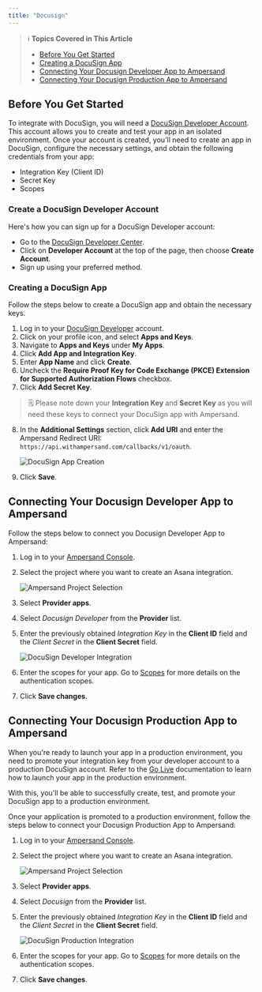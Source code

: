 ```yaml
---
title: "Docusign"
---
```


> ℹ️ **Topics Covered in This Article**
> 
> - [Before You Get Started](#before-you-get-started)  
> - [Creating a DocuSign App](#creating-a-docusign-app)
> - [Connecting Your Docusign Developer App to Ampersand](https://docs.withampersand.com/docs/docusign#connecting-your-docusign-developer-app-to-ampersand)
> - [Connecting Your Docusign Production App to Ampersand](https://docs.withampersand.com/docs/docusign#connecting-your-docusign-production-app-to-ampersand)

## Before You Get Started

To integrate with DocuSign, you will need a [DocuSign Developer Account](https://developers.docusign.com/). This account allows you to create and test your app in an isolated environment. Once your account is created, you'll need to create an app in DocuSign, configure the necessary settings, and obtain the following credentials from your app:

- Integration Key (Client ID)
- Secret Key
- Scopes

### Create a DocuSign Developer Account

Here's how you can sign up for a DocuSign Developer account:

- Go to the [DocuSign Developer Center](https://developers.docusign.com/).
- Click on **Developer Account** at the top of the page, then choose **Create Account**.
- Sign up using your preferred method.

### Creating a DocuSign App

Follow the steps below to create a DocuSign app and obtain the necessary keys.

1. Log in to your [DocuSign Developer](https://account-d.docusign.com/oauth/auth?response_type=code&redirect_uri=https%3A%2F%2Fdevelopers.docusign.com%2Fauth%2Fdocusign-demo%2Fcallback&scope=manage_app_keys%20signature%20openid%20cors%20click.manage%20click.send%20organization_read%20group_read%20permission_read%20user_read%20user_write%20account_read%20domain_read%20identity_provider_read%20user_data_redact%20dtr.rooms.read%20dtr.rooms.write%20dtr.documents.read%20dtr.documents.write%20dtr.profile.read%20dtr.profile.write%20dtr.company.read%20dtr.company.write%20room_forms%20notary_write%20notary_read%20spring_read%20spring_write%20webforms_read%20webforms_instance_read%20webforms_instance_write%20aow_manage&state=https%3A%2F%2Fdevelopers.docusign.com%2F&client_id=f0f27f0e-857d-4a71-a4da-32cecae3a978)  account.
2. Click on your profile icon, and select **Apps and Keys**.
3. Navigate to **Apps and Keys** under **My Apps**.
4. Click **Add App and Integration Key**.
5. Enter **App Name** and click **Create**.
6. Uncheck the **Require Proof Key for Code Exchange (PKCE) Extension for Supported Authorization Flows** checkbox.
7. Click **Add Secret Key**.

> 🗒️ Please note down your **Integration Key** and **Secret Key** as you will need these keys to connect your DocuSign app with Ampersand.

8. In the **Additional Settings** section, click  **Add URI** and enter the Ampersand Redirect URI: `https://api.withampersand.com/callbacks/v1/oauth`.

   ![DocuSign App Creation](https://files.readme.io/57db16b-docusign.gif)

9. Click **Save**.

## Connecting Your Docusign Developer App to Ampersand

Follow the steps below to connect you Docusign Developer App to Ampersand:

1. Log in to your [Ampersand Console](https://console.withampersand.com).

2. Select the project where you want to create an Asana integration.

   ![Ampersand Project Selection](https://files.readme.io/dd47b7a-Ampersand.png)

3. Select **Provider apps**.

4. Select _Docusign Developer_ from the **Provider** list.

5. Enter the previously obtained _Integration Key_ in the **Client ID** field and the _Client Secret_ in the **Client Secret** field.

   ![DocuSign Developer Integration](https://files.readme.io/833ae43-docudev1.gif)

6. Enter the scopes for your app. Go to [Scopes](https://developers.docusign.com/platform/auth/reference/scopes/)  for more details on the authentication scopes.

7. Click **Save changes**.

## Connecting Your Docusign Production App to Ampersand

When you're ready to launch your app in a production environment, you need to promote your integration key from your developer account to a production DocuSign account. Refer to the [Go Live](https://developers.docusign.com/docs/esign-rest-api/go-live/) documentation to learn how to launch your app in the production environment. 

With this, you'll be able to successfully create, test, and promote your DocuSign app to a production environment.

Once your application is promoted to a production environment, follow the steps below to connect your Docusign Production App to Ampersand:

1. Log in to your [Ampersand Console](https://console.withampersand.com).

2. Select the project where you want to create an Asana integration.

   ![Ampersand Project Selection](https://files.readme.io/dd47b7a-Ampersand.png)

3. Select **Provider apps**.

4. Select _Docusign_ from the **Provider** list.

5. Enter the previously obtained _Integration Key_ in the **Client ID** field and the _Client Secret_ in the **Client Secret** field.

   ![DocuSign Production Integration](https://files.readme.io/e9b3ac4-docu.gif)

6. Enter the scopes for your app. Go to [Scopes](https://developers.docusign.com/platform/auth/reference/scopes/)  for more details on the authentication scopes.

7. Click **Save changes**.
